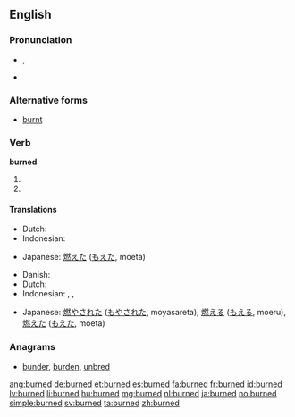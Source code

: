 ==English==

===Pronunciation===
* {{IPA|/ˈbɜː(r)nd/}}, {{X-SAMPA|/"b3:nd/}}
* {{audio|En-us-burned.ogg|Audio (US)}}

===Alternative forms===
* [[burnt]]

===Verb===
'''burned'''

# {{simple past of|burn}}
# {{past participle of|burn}}

====Translations====
{{trans-top|simple past of to burn}}
* Dutch: {{t+|nl|verbrandde}}
* Indonesian: {{t+|id|bakar|alt=membakar}}
{{trans-mid}}
* Japanese: [[燃えた]] ([[もえた]], moeta)
{{trans-bottom}}

{{trans-top|past participle of to burn}}
* Danish: {{t+|da|brændt}}
* Dutch: {{t+|nl|verbrand}}
* Indonesian: {{t+|id|bakar|alt=membakar}}, {{t+|id|bakar|alt=dibakar}}, {{t+|id|bakar|alt=terbakar}}
{{trans-mid}}
* Japanese: [[燃やされた]] ([[もやされた]], moyasareta),  [[燃える]] ([[もえる]], moeru),  [[燃えた]] ([[もえた]], moeta)
{{trans-bottom}}

===Anagrams===
* [[bunder#English|bunder]], [[burden#English|burden]], [[unbred#English|unbred]]

[[ang:burned]]
[[de:burned]]
[[et:burned]]
[[es:burned]]
[[fa:burned]]
[[fr:burned]]
[[id:burned]]
[[lv:burned]]
[[li:burned]]
[[hu:burned]]
[[mg:burned]]
[[nl:burned]]
[[ja:burned]]
[[no:burned]]
[[simple:burned]]
[[sv:burned]]
[[ta:burned]]
[[zh:burned]]